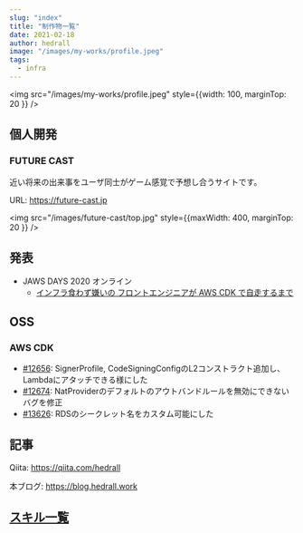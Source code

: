 ```yaml
---
slug: "index"
title: "制作物一覧"
date: 2021-02-18
author: hedrall
image: "/images/my-works/profile.jpeg"
tags:
  - infra
---
```


<img src="/images/my-works/profile.jpeg" style={{width: 100, marginTop: 20 }} />

## 個人開発

### FUTURE CAST

近い将来の出来事をユーザ同士がゲーム感覚で予想し合うサイトです。

URL: https://future-cast.jp

<img src="/images/future-cast/top.jpg" style={{maxWidth: 400, marginTop: 20 }} />

## 発表

- JAWS DAYS 2020 オンライン
  - [インフラ食わず嫌いの フロントエンジニアが AWS CDK で自走するまで](https://jawsdays2020.jaws-ug.jp/session/%E3%82%A4%E3%83%B3%E3%83%95%E3%83%A9%E9%A3%9F%E3%82%8F%E3%81%9A%E5%AB%8C%E3%81%84%E3%81%AE-%E3%83%95%E3%83%AD%E3%83%B3%E3%83%88%E3%82%A8%E3%83%B3%E3%82%B8%E3%83%8B%E3%82%A2%E3%81%8C-aws-cdk-%E3%81%A7/)

## OSS

### AWS CDK

- [#12656](https://github.com/aws/aws-cdk/pull/12656): SignerProfile, CodeSigningConfigのL2コンストラクト追加し、Lambdaにアタッチできる様にした
- [#12674](https://github.com/aws/aws-cdk/pull/12674): NatProviderのデフォルトのアウトバンドルールを無効にできないバグを修正
- [#13626](https://github.com/aws/aws-cdk/pull/13626): RDSのシークレット名をカスタム可能にした

## 記事

Qiita: https://qiita.com/hedrall

本ブログ: https://blog.hedrall.work

## [スキル一覧](https://www.notion.so/c47fd3aaab504b91936d2eb8af6efc60?v=736fc7af0a6c412cbd73d701abd2d47a)

